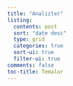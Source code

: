 ```yaml
---
title: "Analizler"
listing:
  contents: post
  sort: "date desc"
  type: grid
  categories: true
  sort-ui: true
  filter-ui: true
comments: false
toc-title: Temalar
---
```


